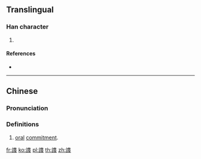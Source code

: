 {{character info/new}}
==Translingual==

===Han character===
{{Han char|rn=149|rad=言|as=10|sn=17|four=00647|canj=YROGE}}

# {{defn|Han|sort=言10}}

====References====
* {{Han ref|kx=1177.021|hdz=64005.191|uh=8B22|ud=35618|bh=EEA6|bd=61094}}

----

==Chinese==
{{zh-forms}}

===Pronunciation===
{{zh-pron
|m=lū
|c=
|mn=
|ma=
|cat=
}}

===Definitions===
{{zh-hanzi}}

# [[oral]] [[commitment]].

[[fr:謢]]
[[ko:謢]]
[[pl:謢]]
[[th:謢]]
[[zh:謢]]
